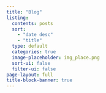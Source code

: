 ```yaml
---
title: "Blog"
listing:
  contents: posts
  sort: 
    - "date desc"
    - "title"
  type: default
  categories: true
  image-placeholder: img_place.png
  sort-ui: false
  filter-ui: false
page-layout: full
title-block-banner: true
---
```

